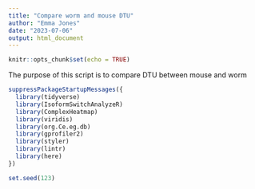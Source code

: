 ```yaml
---
title: "Compare worm and mouse DTU"
author: "Emma Jones"
date: "2023-07-06"
output: html_document
---
```


```r
knitr::opts_chunk$set(echo = TRUE)
```

The purpose of this script is to compare DTU between mouse and worm

```r
suppressPackageStartupMessages({
  library(tidyverse)
  library(IsoformSwitchAnalyzeR)
  library(ComplexHeatmap)
  library(viridis)
  library(org.Ce.eg.db)
  library(gprofiler2)
  library(styler)
  library(lintr)
  library(here)
})

set.seed(123)
```

```r

```